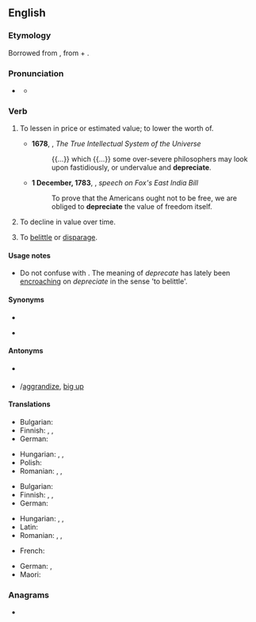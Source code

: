==English==

===Etymology===
Borrowed from {{bor|en|la|depretiare|depretiare, depretiatus}}, from {{m|la|de-}} + {{m|la|pretium||price}}.

===Pronunciation===
* {{a|UK}} {{IPA|en|/dɪˈpɹiːʃɪeɪt/}}
** {{audio|en|LL-Q1860 (eng)-Vealhurl-depreciate.wav|Audio (UK)}}

===Verb===
{{en-verb}}

# {{lb|en|transitive}} To lessen in price or estimated value; to lower the worth of.
#* '''1678''', {{w|Ralph Cudworth}}, ''The True Intellectual System of the Universe''
#*: {{...}} which {{...}} some over-severe philosophers may look upon fastidiously, or undervalue and '''depreciate'''.
#* '''1 December, 1783''', {{w|Edmund Burke}}, ''speech on Fox's East India Bill''
#*: To prove that the Americans ought not to be free, we are obliged to '''depreciate''' the value of freedom itself.
# {{lb|en|intransitive}} To decline in value over time.
# {{lb|en|transitive}} To [[belittle]] or [[disparage]].

====Usage notes====
* Do not confuse with {{m|en|deprecate||to disapprove of}}. The meaning of ''deprecate'' has lately been [[encroach]]ing on ''depreciate'' in the sense 'to belittle'.

====Synonyms====
* {{sense|reduce in value over time}}
* {{sense|belittle}} {{l|en|do down}}

====Antonyms====
* {{sense|reduce in value over time}} {{l|en|appreciate}}
* {{sense|belittle}} {{l|en|aggrandise}}/[[aggrandize]], [[big up]] {{qualifier|slang}}

====Translations====
{{trans-top|(tr.) to lessen in price or value}}
* Bulgarian: {{t+|bg|обезценявам}}
* Finnish: {{t+|fi|alentaa}}, {{t+|fi|laskea}}, {{t+|fi|halventaa}}
* German: {{t+|de|herabsetzen}}
{{trans-mid}}
* Hungarian: {{t+|hu|leértékel}}, {{t+|hu|devalvál}}, {{t|hu|elértéktelenít}}
* Polish: {{t+|pl|deprecjonować|impf}}
* Romanian: {{t+|ro|deprecia}}, {{t+|ro|diminua}}, {{t+|ro|micșora}}
{{trans-bottom}}

{{trans-top|(intr.) to decline in value over time}}
* Bulgarian: {{t|bg|обезценявам се}}
* Finnish: {{t+|fi|alentua}}, {{t+|fi|laskea}}, {{t+|fi|halveta}}
* German: {{t+|de|abschreiben}}
{{trans-mid}}
* Hungarian: {{t|hu|leértékelődik}}, {{t|hu|devalválódik}}, {{t+|hu|elértéktelenedik}}
* Latin: {{t|la|ēvīlescō}}
* Romanian: {{t|ro|[[se]] [[deprecia]]}}, {{t|ro|[[se]] [[diminua]]}}, {{t|ro|[[se]] [[micșora]]}}
{{trans-bottom}}

{{trans-see|to belittle|belittle}}

{{checktrans-top}}
* French: {{t+|fr|déprécier}} <!-- Was under "to reduce in value over time" (unclear whether transitive, intransitive or both) -->
{{trans-mid}}
* German: {{t+|de|abwerten}}, {{t+|de|entwerten}} <!-- Was under "to reduce in value over time" (unclear whether transitive, intransitive or both) -->
* Maori: {{t|mi|whakaheke uara}} <!-- Was under "to reduce in value over time" (unclear whether transitive, intransitive or both) -->
{{trans-bottom}}

===Anagrams===
* {{anagrams|en|a=acdeeeiprt|etacepride}}